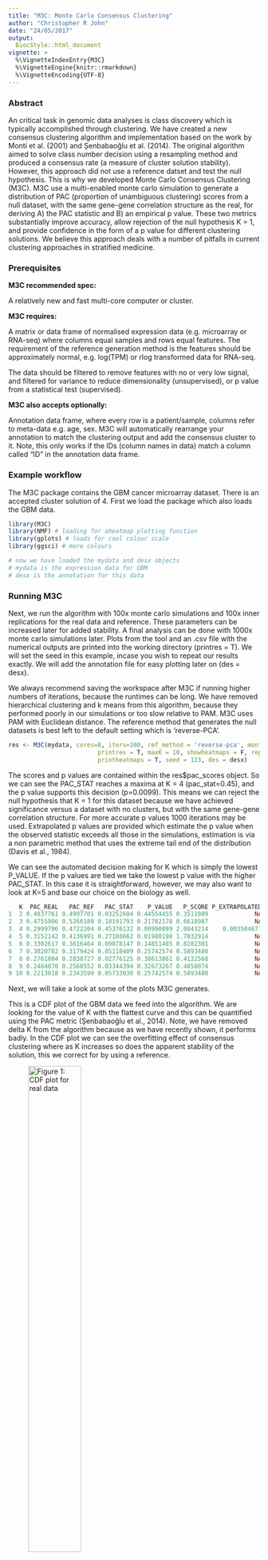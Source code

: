 ```yaml
---
title: "M3C: Monte Carlo Consensus Clustering"
author: "Christopher R John"
date: "24/05/2017"
output: 
  BiocStyle::html_document
vignette: >
  %\VignetteIndexEntry{M3C}
  %\VignetteEngine{knitr::rmarkdown}
  %\VignetteEncoding{UTF-8}  
---
```


### Abstract

An critical task in genomic data analyses is class discovery which is typically accomplished through clustering. We have created a new consensus clustering algorithm and implementation based on the work by Monti et al. (2001) and Șenbabaoğlu et al. (2014). The original algorithm aimed to solve class number decision using a resampling method and produced a consensus rate (a measure of cluster solution stability). However, this approach did not use a reference datset and test the null hypothesis. This is why we developed Monte Carlo Consensus Clustering (M3C). M3C use a multi-enabled monte carlo simulation to generate a distribution of PAC (proportion of unambiguous clustering) scores from a null dataset, with the same gene-gene correlation structure as the real, for deriving A) the PAC statistic and B) an empirical p value. These two metrics substantially improve accuracy, allow rejection of the null hypothesis K = 1, and provide confidence in the form of a p value for different clustering solutions. We believe this approach deals with a number of pitfalls in current clustering approaches in stratified medicine.

### Prerequisites

**M3C recommended spec:**

A relatively new and fast multi-core computer or cluster.

**M3C requires:**   

A matrix or data frame of normalised expression data (e.g. microarray or RNA-seq) where columns equal samples and rows equal features. The requirement of the reference generation method is the features should be approximately normal, e.g. log(TPM) or rlog transformed data for RNA-seq.

The data should be filtered to remove features with no or very low signal, and filtered for variance to reduce dimensionality (unsupervised), or p value from a statistical test (supervised).

**M3C also accepts optionally:**

Annotation data frame, where every row is a patient/sample, columns refer to meta-data e.g. age, sex. M3C will automatically rearrange your annotation to match the clustering output and add the consensus cluster to it. Note, this only works if the IDs (column names in data) match a column called "ID" in the annotation data frame.

### Example workflow

The M3C package contains the GBM cancer microarray dataset. There is an accepted cluster solution of 4. First we load the package which also loads the GBM data.

```r
library(M3C)
library(NMF) # loading for aheatmap plotting function
library(gplots) # loads for cool colour scale
library(ggsci) # more colours

# now we have loaded the mydata and desx objects
# mydata is the expression data for GBM
# desx is the annotation for this data
```

### Running M3C

Next, we run the algorithm with 100x monte carlo simulations and 100x inner replications for the real data and reference. These parameters can be increased later for added stability. A final analysis can be done with 1000x monte carlo simulations later. Plots from the tool and an .csv file with the numerical outputs are printed into the working directory (printres = T). We will set the seed in this example, incase you wish to repeat our results exactly. We will add the annotation file for easy plotting later on (des = desx).

We always recommend saving the workspace after M3C if running higher numbers of iterations, because the runtimes can be long. We have removed hierarchical clustering and k means from this algorithm, because they performed poorly in our simulations or too slow relative to PAM. M3C uses PAM with Euclidean distance. The reference method that generates the null datasets is best left to the default setting which is 'reverse-PCA'.

```r
res <- M3C(mydata, cores=8, iters=100, ref_method = 'reverse-pca', montecarlo = T,
                         printres = T, maxK = 10, showheatmaps = F, repsreal = 100, repsref = 100,
                         printheatmaps = T, seed = 123, des = desx)
```

The scores and p values are contained within the res$pac_scores object. So we can see the PAC_STAT reaches a maxima at K = 4 (pac_stat=0.45), and the p value supports this decision (p=0.0099). This means we can reject the null hypothesis that K = 1 for this dataset because we have achieved significance versus a dataset with no clusters, but with the same gene-gene correlation structure. For more accurate p values 1000 iterations may be used. Extrapolated p values are provided which estimate the p value when the observed statistic exceeds all those in the simulations, estimation is via a non parametric method that uses the extreme tail end of the distribution (Davis et al., 1984).

We can see the automated decision making for K which is simply the lowest P_VALUE. If the p values are tied we take the lowest p value with the higher PAC_STAT. In this case it is straightforward, however, we may also want to look at K=5 and base our choice on the biology as well.

```r
   K  PAC_REAL   PAC_REF   PAC_STAT    P_VALUE   P_SCORE P_EXTRAPOLATED    decision
1  2 0.4837761 0.4997701 0.03252604 0.44554455 0.3511089             NA sub optimal
2  3 0.4755906 0.5266180 0.10191793 0.21782178 0.6618987             NA sub optimal
3  4 0.2999706 0.4722204 0.45376132 0.00990099 2.0043214    0.003504677     optimal
4  5 0.3152142 0.4136991 0.27188662 0.01980198 1.7032914             NA sub optimal
5  6 0.3302617 0.3616464 0.09078147 0.14851485 0.8282301             NA sub optimal
6  7 0.3020782 0.3179424 0.05118409 0.25742574 0.5893480             NA sub optimal
7  8 0.2761004 0.2838727 0.02776125 0.38613861 0.4132568             NA sub optimal
8  9 0.2484070 0.2568552 0.03344394 0.32673267 0.4858074             NA sub optimal
9 10 0.2213018 0.2343599 0.05733030 0.25742574 0.5893480             NA sub optimal
```

Next, we will take a look at some of the plots M3C generates.  

This is a CDF plot of the GBM data we feed into the algorithm. We are looking for the value of K with the flattest curve and this can be quantified using the PAC metric (Șenbabaoğlu et al., 2014). Note, we have removed delta K from the algorithm because as we have recently shown, it performs badly. In the CDF plot we can see the overfitting effect of consensus clustering where as K increases so does the apparent stability of the solution, this we correct for by using a reference.
\newline  
  
![*Figure 1: CDF plot for real data*](/home/christopher/Desktop/M3C/vignette/CDF.png){width=50%}

This figure below is the PAC score, we can see an elbow at K = 4 which is suggestive this is the best K. However, we are not able to quantify how confident we are in this value without comparison versus a null dataset. Indeed, this may just be random noise.

![*Figure 2: PAC score for real data*](/home/christopher/Desktop/M3C/vignette/PACscore.png){width=40%}

We then derive the PAC statistic which takes into account the reference PAC scores. This metric should be used instead of the PAC score for deciding class number, where the maxima is the number of clusters in the data. In this example it is 4. Note, the biology is of course important as well, so we may want to have a look at K = 5.

![*Figure 3: PAC Statistic*](/home/christopher/Desktop/M3C/vignette/pacdiff.png){width=40%}

Finally we calculate a p value from the distribution. This adds a measure of confidence to the PAC statistic and can be used to support arguments there is genuine structure in the data opposed to just noise. If p values do not reach significance it is implying the dataset is more similar to random data. In the GBM dataset we can see K = 4 and K = 5 reach signfiicance with an alpha of 0.05 and K = 4 is the most significant.

![*Figure 4: Empirical p values*](/home/christopher/Desktop/M3C/vignette/pscore.png){width=40%}

Now we are convinced there are 4 clusters within this dataset which are not likely simply to have occurred by chance alone we can turn to examine the output objects that M3C generates. These facilitate clustering and heatmap rendering for publication.

### Understanding M3C outputs

The first 3 lines below extract the expression data and the annotation data from the results object after running M3C. If we wanted to extract the data for 5 clusters, we would simply replace in 4 in the below lines to 5 (and so on). We scale the data here row wise according to z-score prior to some light compression for visualisation purposes in the heatmap. Remember to set Colv = NA for heatmap plotting because we have already ordered the data column or samplewise, M3C does that for you.

```r
# get the data out of the results list (by using $ - dollar sign)
data <- res$allresults[[4]]$ordered_data # this is the data
annon <- res$allresults[[4]]$ordered_annotation # this is the annotation
ccmatrix <- res$allresults[[4]]$consensus_matrix # this is the consensus matrix

# normalise and scale the data
data <- t(scale(t(data))) # z-score normalise each row (feature)
data <- apply(data, 2, function(x) ifelse(x > 4, 4, x)) # compress data within range
data <- apply(data, 2, function(x) ifelse(x < -4, -4, x)) # compress data within range

# get some cool colour palettes from the ggsci package and RColourBrewer
ann_colors <- ggsci::pal_startrek("uniform")(4) # star trek palette
ann_colors2 <- ggsci::pal_futurama()(4) # futurama palette
pal <- rev(colorRampPalette(RColorBrewer::brewer.pal(10, "RdBu"))(256))
NMF::aheatmap(data, annCol = annon, scale = 'row', Colv = NA, distfun = 'pearson', 
         color = gplots::bluered(256), annColors = list(class=ann_colors, consensuscluster=ann_colors2))

```

![*Figure 5: aheatmap of GBM consensus clusters with tumour classification *](/home/christopher/Desktop/M3C/vignette/aheatmapGBMfour-cropped-vin.png){width=70%}

The last thing we may want to do for publications is print the consensus matrix for our optimal clustering solution (K = 4), this should be quite crisp reflecting the flat distribution of the CDF. Note, we could have printed all the consensus heatmaps into the current directory using 'printheatmaps = T', however, in this case we will show how to extract the matrix, cluster and render it with the aheatmap function from the NMF package. We can see in this heatmap of the consensus matrix the clusters look quite clear supporting our view that there is 4 clusters.

```r
# time to plot the consensus matrix for the optimal cluster decision
ccmatrix <- res$allresults[[4]]$consensus_matrix # pull out the consensus matrix from the k = 4 object
pal <- rev(colorRampPalette(RColorBrewer::brewer.pal(9, "Reds"))(256)) # get some nice colours
NMF::aheatmap(ccmatrix, annCol = annon, Colv = NA, Rowv = NA, color = rev(pal), scale = 'none') # plot the heatmap
```

![*Figure 6: aheatmap of GBM consensus matrix *](/home/christopher/Desktop/M3C/vignette/aheatmapconsensusmatrix-vin-adj.png){width=56%}

So we have now covered how to use the tool. Generally we recommend complexheatmap for publication clustering as it is more customisable, however, aheatmap (from the NMF package) is also nice and easy to use. 

Happy cluster hunting!

Note: we will now turn to an extra function of the package, which is not necessary to learn how to use in order to find clusters in your data, but we have used in our benchmarking.

### Generating simulated data

We have included a function for generating simulated data as part of the package to test clustering algorithms. This cluster simulator is simple to use. This simulator, using the code below, generates a dataset with 225 samples, 900 features, a radius cut-off for the initial square of 8, a cluster number of 4, a seperation of clusters of 0.75, and a degree of noise added to each co-ordinate of 0.025. After running, a PCA will print of the data so we can visualise the 4 clusters in principle component space.

```r
  res <- clustersim(225, 900, 8, 4, 0.75, 0.025, print = T, seed=123)
  sim <- res$simulated_data # we extract the simulated data from the results list
  mydata <- as.data.frame(sim) # convert to data frame
```

![*Figure 7: PCA of a 4 cluster simulated dataset *](/home/christopher/Desktop/M3C/vignette/simulatedresults/PCAsim 225 900 8 4 0.75 0.025 .png){width=42%}

We can now run M3C to evaluate the clusters in this well seperated example.

```r
res <- M3C(mydata, cores=8, iters=100, ref_method = 'reverse-pca', montecarlo = T,
                         printres = F, maxK = 10, showheatmaps = F, repsreal = 100, repsref = 100,
                         printheatmaps = F, seed = 123)
```

Now let's take a look at the results. Below we can see because these are very well seperated clusters that the p values reach a minimum quite easily and we have 4 and 5 both as optimal solutions using 100 iterations. However, in these situations we can just use the PAC-statistic to work out the optimal number of clusters.

![*Figure 8: P values for 4 cluster simulated dataset *](/home/christopher/Desktop/M3C/vignette/simulatedresults/pscore.png){width=40%}

Now, using the PAC-statistic, we can see that 4 is clearly the number of clusters in this toy dataset. Normally, biological datasets are noisy and the groups are not well seperated so the p value method would be more effective, as we can seen in our own analyses.

![*Figure 9: PAC-statistic for 4 cluster simulated dataset *](/home/christopher/Desktop/M3C/vignette/simulatedresults/pacdiff.png){width=37.5%}

### Conclusions

In this tutorial, we have seen that M3C can provide statistical validation of clustering results as well as using relative scores. Although our monte carlo approach is computationally expensive, this is justified by 3 reasons; 1) increased performance relative to other methods, 2) the ability to reject the null hypothesis, 3) To assess confidence of the results using a p value instead of a relative score. In our studies of real data, we have seen M3C effectively drives class discovery throughout different stratified medicine projects.

### References

Davis, Richard, and Sidney Resnick. "Tail estimates motivated by extreme value theory." The Annals of Statistics (1984): 1467-1487.

Monti, Stefano, et al. "Consensus clustering: a resampling-based method for class discovery and visualization of gene expression microarray data." Machine learning 52.1 (2003): 91-118.

Șenbabaoğlu, Yasin, George Michailidis, and Jun Z. Li. "Critical limitations of consensus clustering in class discovery." Scientific reports 4 (2014): 6207.



